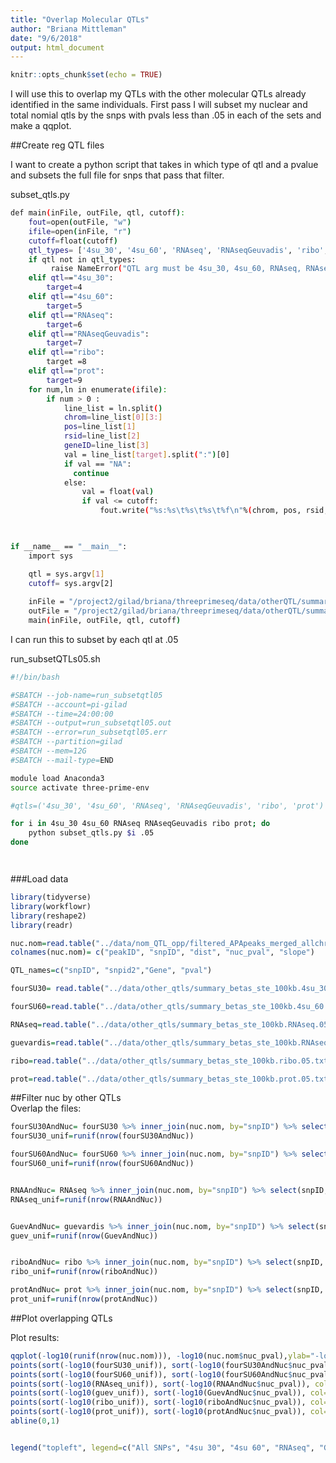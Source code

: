 ```yaml
---
title: "Overlap Molecular QTLs"
author: "Briana Mittleman"
date: "9/6/2018"
output: html_document
---
```


```r
knitr::opts_chunk$set(echo = TRUE)
```

I will use this to overlap my QTLs with the other molecular QTLs already identified in the same individuals. First pass I will subset my nuclear and total nomial qtls by the snps with pvals less than .05 in each of the sets and make a qqplot. 

##Create reg QTL files   

I want to create a python script that takes in which type of qtl and a pvalue and subsets the full file for snps that pass that filter.  

subset_qtls.py 
```bash

def main(inFile, outFile, qtl, cutoff):
    fout=open(outFile, "w")
    ifile=open(inFile, "r")
    cutoff=float(cutoff)
    qtl_types= ['4su_30', '4su_60', 'RNAseq', 'RNAseqGeuvadis', 'ribo', 'prot']
    if qtl not in qtl_types:
         raise NameError("QTL arg must be 4su_30, 4su_60, RNAseq, RNAseqGeuvadis, ribo, or prot") 
    elif qtl=="4su_30":
        target=4
    elif qtl=="4su_60":
        target=5
    elif qtl=="RNAseq":
        target=6
    elif qtl=="RNAseqGeuvadis":
        target=7
    elif qtl=="ribo":
        target =8
    elif qtl=="prot":
        target=9
    for num,ln in enumerate(ifile):
        if num > 0 :
            line_list = ln.split()
            chrom=line_list[0][3:]
            pos=line_list[1]
            rsid=line_list[2]
            geneID=line_list[3]
            val = line_list[target].split(":")[0]
            if val == "NA":
              continue
            else:
                val = float(val)
                if val <= cutoff:
                    fout.write("%s:%s\t%s\t%s\t%f\n"%(chrom, pos, rsid, geneID,val))
    


if __name__ == "__main__":
    import sys

    qtl = sys.argv[1]
    cutoff= sys.argv[2]
    
    inFile = "/project2/gilad/briana/threeprimeseq/data/otherQTL/summary_betas_ste_100kb.txt"
    outFile = "/project2/gilad/briana/threeprimeseq/data/otherQTL/summary_betas_ste_100kb.%s%s.txt"%(qtl, cutoff)
    main(inFile, outFile, qtl, cutoff)
```

I can run this to subset by each qtl at .05  

run_subsetQTLs05.sh  

```bash
#!/bin/bash

#SBATCH --job-name=run_subsetqtl05
#SBATCH --account=pi-gilad
#SBATCH --time=24:00:00
#SBATCH --output=run_subsetqtl05.out
#SBATCH --error=run_subsetqtl05.err
#SBATCH --partition=gilad
#SBATCH --mem=12G
#SBATCH --mail-type=END

module load Anaconda3
source activate three-prime-env

#qtls=('4su_30', '4su_60', 'RNAseq', 'RNAseqGeuvadis', 'ribo', 'prot')  

for i in 4su_30 4su_60 RNAseq RNAseqGeuvadis ribo prot; do
    python subset_qtls.py $i .05 
done




```


###Load data

```r
library(tidyverse)
library(workflowr)
library(reshape2)
library(readr)
```


```r

nuc.nom=read.table("../data/nom_QTL_opp/filtered_APApeaks_merged_allchrom_refseqGenes_pheno_Nuclear_NomRes_onetenth.txt", header = F, stringsAsFactors = F)
colnames(nuc.nom)= c("peakID", "snpID", "dist", "nuc_pval", "slope")

QTL_names=c("snpID", "snpid2","Gene", "pval")

fourSU30= read.table("../data/other_qtls/summary_betas_ste_100kb.4su_30.05.txt", header=F, stringsAsFactors = F, col.names = QTL_names)

fourSU60=read.table("../data/other_qtls/summary_betas_ste_100kb.4su_60.05.txt", header=F, stringsAsFactors = F, col.names = QTL_names)

RNAseq=read.table("../data/other_qtls/summary_betas_ste_100kb.RNAseq.05.txt", header=F, stringsAsFactors = F, col.names = QTL_names)

guevardis=read.table("../data/other_qtls/summary_betas_ste_100kb.RNAseqGeuvadis.05.txt", header=F, stringsAsFactors = F, col.names = QTL_names)

ribo=read.table("../data/other_qtls/summary_betas_ste_100kb.ribo.05.txt", header=F, stringsAsFactors = F, col.names = QTL_names)

prot=read.table("../data/other_qtls/summary_betas_ste_100kb.prot.05.txt", header=F, stringsAsFactors = F, col.names = QTL_names)


```

##Filter nuc by other QTLs  
Overlap the files:  

```r
fourSU30AndNuc= fourSU30 %>% inner_join(nuc.nom, by="snpID") %>% select(snpID, nuc_pval)
fourSU30_unif=runif(nrow(fourSU30AndNuc))

fourSU60AndNuc= fourSU60 %>% inner_join(nuc.nom, by="snpID") %>% select(snpID, nuc_pval)
fourSU60_unif=runif(nrow(fourSU60AndNuc))


RNAAndNuc= RNAseq %>% inner_join(nuc.nom, by="snpID") %>% select(snpID, nuc_pval)
RNAseq_unif=runif(nrow(RNAAndNuc))


GuevAndNuc= guevardis %>% inner_join(nuc.nom, by="snpID") %>% select(snpID, nuc_pval)
guev_unif=runif(nrow(GuevAndNuc))


riboAndNuc= ribo %>% inner_join(nuc.nom, by="snpID") %>% select(snpID, nuc_pval)
ribo_unif=runif(nrow(riboAndNuc))

protAndNuc= prot %>% inner_join(nuc.nom, by="snpID") %>% select(snpID, nuc_pval)
prot_unif=runif(nrow(protAndNuc))


```


##Plot overlapping QTLs  

Plot results:  

```r
qqplot(-log10(runif(nrow(nuc.nom))), -log10(nuc.nom$nuc_pval),ylab="-log10 Nuclear nominal pvalue", xlab="Uniform expectation", main="Nuclear Nominal pvalues for all snps")
points(sort(-log10(fourSU30_unif)), sort(-log10(fourSU30AndNuc$nuc_pval)), col="Red")
points(sort(-log10(fourSU60_unif)), sort(-log10(fourSU60AndNuc$nuc_pval)), col="Orange")
points(sort(-log10(RNAseq_unif)), sort(-log10(RNAAndNuc$nuc_pval)), col="Yellow")
points(sort(-log10(guev_unif)), sort(-log10(GuevAndNuc$nuc_pval)), col="Green")
points(sort(-log10(ribo_unif)), sort(-log10(riboAndNuc$nuc_pval)), col="Blue")
points(sort(-log10(prot_unif)), sort(-log10(protAndNuc$nuc_pval)), col="Purple")
abline(0,1)


legend("topleft", legend=c("All SNPs", "4su 30", "4su 60", "RNAseq", "Guevadis RNA", "Ribo", "Col"), col=c("black", "red", "orange", "yellow", "green", "blue", "purple"), pch=19)
```

